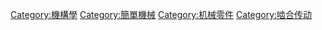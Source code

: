 {{Catnav|頁面分類|人类社会|科技|工程技术|机械工程|机械零件}}

{{Commonscat|Gears}}
{{cat more|齿轮}}

[[Category:機構學|Category:機構學]]
[[Category:簡單機械|Category:簡單機械]]
[[Category:机械零件|Category:机械零件]]
[[Category:啮合传动|Category:啮合传动]]